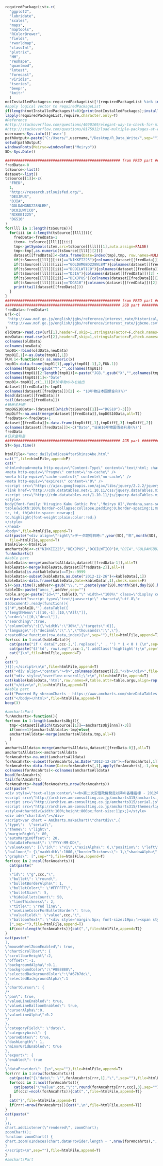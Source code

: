 ```r
requiredPackageList<-c(
  "ggplot2",
  "lubridate",
  "scales",
  "maps",
  "maptools",
  "RColorBrewer",
  "fields",
  "rworldmap",
  "classInt",
  "plotrix",
  "HH",
  "reshape",
  "quantmod",
  "lmtest",
  "forecast",
  "viridis",
  "tseries",
  "beepr",
  "knitr"
  )
notInstalledPackages<-requiredPackageList[!(requiredPackageList %in% installed.packages()[,"Package"])] 
#apply logical vector to requiredPackageList
if(length(notInstalledPackages)!=0){print(notInstalledPackages);install.packages(notInstalledPackages)}
lapply(requiredPackageList,require,character.only=T)
#Reference 
#http://stackoverflow.com/questions/4090169/elegant-way-to-check-for-missing-packages-and-install-them
#http://stackoverflow.com/questions/8175912/load-multiple-packages-at-once
username<-Sys.info()['user']
pathOutput<-paste("C:/Users/",username,"/Desktop/R_Data_Write/",sep="")
setwd(pathOutput)
windowsFonts(Meiryo=windowsFont("Meiryo"))
SD<-Sys.Date()
```

```r
##################################################### from FRED part ###########################################
fredData<-0
tsSource<-list()
dataset<-list()
tsSource[[1]]<-c(
  "FRED",
  1,
  "http://research.stlouisfed.org/",
  "DEXJPUS",
  "DJIA",
  "GOLDAMGBD228NLBM",
  "DCOILWTICO",
  "NIKKEI225",
  "DGS10"
)
for(lll in 1:length(tsSource)){
  for(iii in 4:length(tsSource[[lll]])){
    fredData<-fredData+1
    item<- tsSource[[lll]][iii]
    tmp<-getSymbols(item,src=tsSource[[lll]][1],auto.assign=FALSE)
    tmp<-tmp[,as.numeric(tsSource[[lll]][2])]
    dataset[[fredData]]<-data.frame(Date=index(tmp),tmp, row.names=NULL)
    if(tsSource[[lll]][iii]=="NIKKEI225"){colnames(dataset[[fredData]])[2] <- "日経平均株価"}
    if(tsSource[[lll]][iii]=="GOLDAMGBD228NLBM"){colnames(dataset[[fredData]])[2] <- "ゴールド価格(米ドル/トロイオンス)"}
    if(tsSource[[lll]][iii]=="DCOILWTICO"){colnames(dataset[[fredData]])[2] <- "WTI原油価格(クッシング,米ドル/バレル)"}
    if(tsSource[[lll]][iii]=="DJIA"){colnames(dataset[[fredData]])[2] <- "ダウ･ジョーンズ工業平均"}
    if(tsSource[[lll]][iii]=="DEXJPUS"){colnames(dataset[[fredData]])[2] <- "日本円-米ドル為替レート"}
    if(tsSource[[lll]][iii]=="DGS10"){colnames(dataset[[fredData]])[2] <- "10年物米国財務省証券金利(%)"}
    print(tail(dataset[[fredData]]))
  }
}
##################################################### from FRED part ###########################################
##################################################### JGB part #################################################
fredData<-fredData+1
url<-c(
 "http://www.mof.go.jp/english/jgbs/reference/interest_rate/historical/jgbcme_all.csv",
 "http://www.mof.go.jp/english/jgbs/reference/interest_rate/jgbcme.csv"
)
oldData<-read.csv(url[1],header=T,skip=1,stringsAsFactor=F,check.names=FALSE)
newData<-read.csv(url[2],header=T,skip=1,stringsAsFactor=F,check.names=FALSE)
colnames(oldData)
colnames(newData)
tmp01<-rbind(oldData,newData)
tmp01[,1]<-as.Date(tmp01[,1])
FUN.1<-function(x) as.numeric(x)
tmp01<-data.frame(tmp01[1],apply(tmp01[-1],2,FUN.1))
colnames(tmp01)<-gsub("Y","",colnames(tmp01))
colnames(tmp01)[2:length(tmp01)]<-paste("JGB.",gsub("X","",colnames(tmp01)[2:length(tmp01)]),"year",sep="")
colnames(tmp01)[1]<-"Date"
tmp01<-tmp01[,c(1,11)]#10年物のみを抽出
dataset[[fredData]]<-tmp01
colnames(dataset[[fredData]])[2] <- "10年物日本国債金利(%)"
head(dataset[[fredData]])
tail(dataset[[fredData]])
#日米金利差
tmpDGS10Data<-(dataset[[which(tsSource[[1]]=="DGS10")-3]])
tmpDiff<-na.omit(merge(dataset[[fredData]],tmpDGS10Data,all=T))
fredData<<-fredData+1
dataset[[fredData]]<-data.frame(tmpDiff[,1],tmpDiff[,3]-tmpDiff[,2])
colnames(dataset[[fredData]])<-c("Date","日米10年物国債金利差(%)")
fredData
#日米金利差
##################################################### JGB part #################################################
ST<-Sys.time()
```

```r
htmlFile<-"amcc_dailyIndicesAfterShinzoAbe.html"
cat("",file=htmlFile,append=F)
cat("
<html><head><meta http-equiv=\"Content-Type\" content=\"text/html; charset=UTF-8\">
<meta http-equiv=\"Pragma\" content=\"no-cache\" />
<meta http-equiv=\"cache-control\" content=\"no-cache\" />
<meta http-equiv=\"expires\" content=\"0\" />
<script src=\"https://ajax.googleapis.com/ajax/libs/jquery/2.2.2/jquery.min.js\"></script>
<link href=\"http://cdn.datatables.net/1.10.11/css/jquery.dataTables.min.css\" rel=\"stylesheet\">
<script src=\"http://cdn.datatables.net/1.10.11/js/jquery.dataTables.min.js\"></script>
<style>
body{font-family:'Hiragino Kaku Gothic Pro','Meiryo UI',Verdana,sans-serif;}
table{width:100%;border-collapse:collapse;padding:0;border-spacing:1;margin-left:auto;margin-right:auto;font-size:100%;}
tr, td, th{white-space: nowrap;}
td.highlight{font-weight:plain;color:red;}
</style>
</head>
<body>",file=htmlFile,append=T)
cat(paste("<div align=\"right\">データ取得日時:",year(SD),"年",month(SD),"月",day(SD),"日",hour(ST),"時",minute(ST),"分",second(ST),"秒</div>"),
  file=htmlFile,append=T)
htmlFile<<-htmlFile
amchartsObj<<-c("NIKKEI225","DEXJPUS","DCOILWTICO")#,"DJIA","GOLDAMGBD228NLBM")
funAmcharts()
#kable part
kableData<-merge(amchartsAlldata,dataset[[fredData-1]],all=T)
kableData<-merge(kableData,dataset[[fredData-2]],all=T)
kableData[is.na(kableData)==T]<--9999
kableData<-subset(kableData,as.Date("2012-12-26")<=kableData[,1])  
kableData<-data.frame(kableData,Date=kableData[,1],check.names=F)
ST<-Sys.time();addVer<-gsub("\\.","",paste(year(SD),month(SD),day(SD),hour(ST),minute(ST),second(ST),sep=""))
tableID<-paste("amcc_",addVer,sep="")
table.argu<-paste("id=\"",tableID,"\" width=\"100%\" class=\"display compact\"",sep="")
cat(paste("<script type=\"text/javascript\" charset=\"utf-8\">
$(document).ready(function(){
$('#",tableID,"').dataTable({
\"lengthMenu\":[[10,-1],[10,\"All\"]],
\"order\":[[0,\"desc\"]],
\"searching\":true,
\"columnDefs\":[{\"width\":\"30%\",\"targets\":0}],
\"language\":{\"decimal\":\".\",\"thousands\":\",\"},
createdRow:function(row,data,index){\n",sep=""),file=htmlFile,append=T)
for(ccc in 1:ncol(kableData)){
  cat(paste("if ( data[",ccc-1,"].replace(',' , '') * 1 < 0 ) {\n",sep=""),file=htmlFile,append=T)
  cat(paste("$('td', row).eq(",ccc-1,").addClass('highlight');\n",sep=""),file=htmlFile,append=T)
  cat("}\n",file=htmlFile,append=T)
}
cat("}  
})});</script>\n\n",file=htmlFile,append=T)
cat("<div align=\"center\"><b>",colnames(dataset)[2],"</b></div>",file=htmlFile,append=T)
cat("<div style=\"overflow-x:scroll;\">\n",file=htmlFile,append=T)
cat(kable(kableData,'html',row.names=F,table.attr=table.argu,align=rep("r",ncol(kableData))),file=htmlFile,append=T)
cat("</div>\n",file=htmlFile,append=T)  
#kable part
cat("Powered By <br>amCharts - https://www.amcharts.com/<br>DataTables- https://datatables.net/",file=htmlFile,append=T)
cat("</body></html>",file=htmlFile,append=T)
beep(3)
```

```r
#amchartsPart
funAmcharts<-function(){
for(nnn in 1:length(amchartsObj)){
  tmp<-dataset[[which(tsSource[[1]]==amchartsObj[nnn])-3]]
  if(nnn==1){amchartsAlldata<-tmp}else{
  amchartsAlldata<-merge(amchartsAlldata,tmp,all=T)
  }  
}
amchartsAlldata<-merge(amchartsAlldata,dataset[[fredData-0]],all=T)
amchartsAlldata<<-amchartsAlldata
forAmcahrts<-na.omit(amchartsAlldata)
forAmcahrts<-subset(forAmcahrts,as.Date("2012-12-26")<=forAmcahrts[,1])  
forAmcahrts<-data.frame(Date=forAmcahrts[,1],apply(forAmcahrts[,-1,drop=F],2,function(x) x/head(x,1)))
colnames(forAmcahrts)<-colnames(amchartsAlldata)
head(forAmcahrts)
tail(forAmcahrts)
forAmcahrts<-head(forAmcahrts,nrow(forAmcahrts))
cat(paste("
<div style=\"text-align:center\"><b>第二次安倍政権発足以降の各種指標 - 2012年12月27日を1とする</b></div>
<script src=\"http://archive.am-consulting.co.jp/amcharts315/amcharts.js\"></script>
<script src=\"http://archive.am-consulting.co.jp/amcharts315/serial.js\"></script>
<script src=\"http://archive.am-consulting.co.jp/amcharts315/themes/light.js\"></script>
<style>#chartdiv{width:100%;height:800px;font-size:11px;}</style>
<div id=\"chartdiv\"></div>
<script>var chart = AmCharts.makeChart(\"chartdiv\",{
\"type\":  \"serial\",
\"theme\": \"light\",
\"marginRight\": 80,
\"autoMarginOffset\": 20,
\"dataDateFormat\": \"YYYY-MM-DD\",
\"valueAxes\": [{\"id\": \"v1\",\"axisAlpha\": 0,\"position\": \"left\"}],
\"balloon\": {\"maxWidth\":1000,\"borderThickness\": 1,\"shadowAlpha\": 0},
\"graphs\": [",sep=""),file=htmlFile,append=T)
for(ccc in 2:ncol(forAmcahrts)){
  cat(paste("
  { 
  \"id\": \"g",ccc,"\", 
  \"bullet\": \"round\", 
  \"bulletBorderAlpha\": 1, 
  \"bulletColor\": \"#FFFFFF\", 
  \"bulletSize\": 5, 
  \"hideBulletsCount\": 50, 
  \"lineThickness\": 2, 
  \"title\": \"red line\", 
  \"useLineColorForBulletBorder\": true,
  \"valueField\": \"value",ccc,"\", 
  \"balloonText\": \"<div style='margin:5px; font-size:19px;'><span style='font-size:13px;'>",colnames(forAmcahrts)[ccc],"</span> - [[value]]</div>\"
  }",sep=""),file=htmlFile,append=T) 
  if(ccc!=length(forAmcahrts)){cat(",",file=htmlFile,append=T)} 
}
cat(paste("
],
\"mouseWheelZoomEnabled\": true,
\"chartScrollbar\": {
\"scrollbarHeight\":2,
\"offset\":-1,
\"backgroundAlpha\":0.1,
\"backgroundColor\":\"#888888\",
\"selectedBackgroundColor\":\"#67b7dc\",
\"selectedBackgroundAlpha\":1
},
\"chartCursor\": {
/*  
\"pan\": true,
\"valueLineEnabled\": true,
\"valueLineBalloonEnabled\": true,
\"cursorAlpha\":0,
\"valueLineAlpha\":0.2
*/  
},
\"categoryField\": \"date\",
\"categoryAxis\": {
\"parseDates\": true,
\"dashLength\": 1,
\"minorGridEnabled\": true
},
\"export\": {
\"enabled\": true
},
\"dataProvider\": [\n",sep=""),file=htmlFile,append=T)
for(rrr in 1:nrow(forAmcahrts)){
  cat(paste("{\"date\": \"",forAmcahrts[rrr,1],"\",",sep=""),file=htmlFile,append=T)
  for(ccc in 2:ncol(forAmcahrts)){
    cat(paste("\"value",ccc,"\":",round(forAmcahrts[rrr,ccc],3),sep=""),file=htmlFile,append=T)
    if(ccc!=ncol(forAmcahrts)){cat(",",file=htmlFile,append=T)}
  }
  cat("}",file=htmlFile,append=T)
  if(rrr!=nrow(forAmcahrts)){cat(",\n",file=htmlFile,append=T)}
}
cat(paste("
]
});
chart.addListener(\"rendered\", zoomChart);
zoomChart();
function zoomChart() {
chart.zoomToIndexes(chart.dataProvider.length - ",nrow(forAmcahrts),", chart.dataProvider.length - 0);
}
</script>\n",sep=""),file=htmlFile,append=T)
}  
#amchartsPart
```